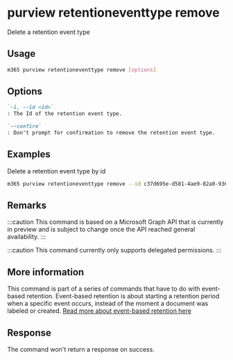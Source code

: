 
# purview retentioneventtype remove

Delete a retention event type

## Usage

```sh
m365 purview retentioneventtype remove [options]
```

## Options

```md defintion-list
`-i, --id <id>`
: The Id of the retention event type.

`--confirm`
: Don't prompt for confirmation to remove the retention event type.
```

<Global />

## Examples

Delete a retention event type by id

```sh
m365 purview retentioneventtype remove --id c37d695e-d581-4ae9-82a0-9364eba4291e
```

## Remarks

:::caution
This command is based on a Microsoft Graph API that is currently in preview and is subject to change once the API reached general availability.
:::

:::caution
This command currently only supports delegated permissions.
:::

## More information

This command is part of a series of commands that have to do with event-based retention. Event-based retention is about starting a retention period when a specific event occurs, instead of the moment a document was labeled or created. [Read more about event-based retention here](https://learn.microsoft.com/en-us/microsoft-365/compliance/event-driven-retention?view=o365-worldwide)

## Response

The command won't return a response on success.
